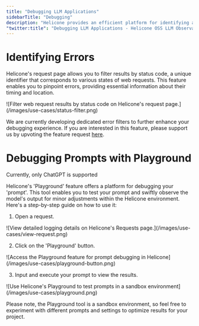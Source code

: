 ```yaml
---
title: "Debugging LLM Applications"
sidebarTitle: "Debugging"
description: "Helicone provides an efficient platform for identifying and rectifying errors in your LLM applications, offering insights into their occurrence."
"twitter:title": "Debugging LLM Applications - Helicone OSS LLM Observability"
---
```


# Identifying Errors

Helicone's request page allows you to filter results by status code, a unique identifier that corresponds to various states of web requests. This feature enables you to pinpoint errors, providing essential information about their timing and location.

<Frame>
  ![Filter web request results by status code on Helicone's request
  page.](/images/use-cases/status-filter.png)
</Frame>

We are currently developing dedicated error filters to further enhance your debugging experience. If you are interested in this feature, please support us by upvoting the feature request [here](https://www.helicone.ai/roadmap).

# Debugging Prompts with Playground

<Info>Currently, only ChatGPT is supported</Info>

Helicone's 'Playground' feature offers a platform for debugging your 'prompt'. This tool enables you to test your prompt and swiftly observe the model's output for minor adjustments within the Helicone environment. Here's a step-by-step guide on how to use it:

1. Open a request.

<Frame>
  ![View detailed logging details on Helicone's Requests
  page.](/images/use-cases/view-request.png)
</Frame>

2. Click on the 'Playground' button.

<Frame>
  ![Access the Playground feature for prompt debugging in
  Helicone](/images/use-cases/playground-button.png)
</Frame>

3. Input and execute your prompt to view the results.

<Frame>
  ![Use Helicone's Playground to test prompts in a sandbox
  environment](/images/use-cases/playground.png)
</Frame>

Please note, the Playground tool is a sandbox environment, so feel free to experiment with different prompts and settings to optimize results for your project.
